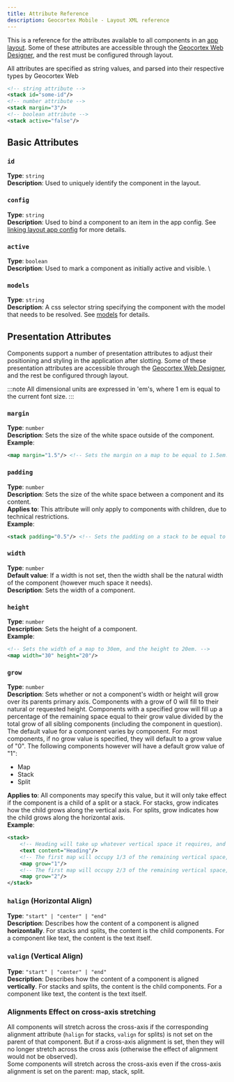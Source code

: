 ```yaml
---
title: Attribute Reference
description: Geocortex Mobile - Layout XML reference
---
```


This is a reference for the attributes available to all components in an [app layout](concepts-layout.mdx). Some of these attributes are accessible through the [Geocortex Web Designer](https://apps.geocortex.com/webviewer/designer/), and the rest must be configured through layout.

All attributes are specified as string values, and parsed into their respective types by Geocortex Web

```xml
<!-- string attribute -->
<stack id="some-id"/>
<!-- number attribute -->
<stack margin="3"/>
<!-- boolean attribute -->
<stack active="false"/>
```

## Basic Attributes

### `id`

**Type**: `string`  
**Description**: Used to uniquely identify the component in the layout.

### `config`

**Type**: `string`  
**Description**: Used to bind a component to an item in the app config. See [linking layout app config](concepts-app-config.mdx#linking-layout-to-app-config) for more details.

### `active`

**Type**: `boolean`  
**Description**: Used to mark a component as initially active and visible. \

### `models`

**Type**: `string`  
**Description**: A css selector string specifying the component with the model that needs to be resolved. See [models](concepts-layout.mdx#models) for details.

## Presentation Attributes

Components support a number of presentation attributes to adjust their positioning and styling in the application after slotting. Some of these presentation attributes are accessible through the [Geocortex Web Designer](https://apps.geocortex.com/webviewer/designer/), and the rest be configured through layout.

:::note
All dimensional units are expressed in 'em's, where 1 em is equal to the current font size.
:::

### `margin`

**Type**: `number`  
**Description**: Sets the size of the white space outside of the component.  
**Example**:

```xml
<map margin="1.5"/> <!-- Sets the margin on a map to be equal to 1.5em. This would be 22.5 pts high if the current font size is 15 -->
```

### `padding`

**Type**: `number`  
**Description**: Sets the size of the white space between a component and its content.  
**Applies to**: This attribute will only apply to components with children, due to technical restrictions.  
**Example**:

```xml
<stack padding="0.5"/> <!-- Sets the padding on a stack to be equal to 0.5em. This would be 7.5 pts high if the current font size is 15 -->
```

### `width`

**Type**: `number`  
**Default value**: If a width is not set, then the width shall be the natural width of the component (however much space it needs).  
**Description**: Sets the width of a component.

### `height`

**Type**: `number`  
**Description**: Sets the height of a component.  
**Example**:

```xml
<!-- Sets the width of a map to 30em, and the height to 20em. -->
<map width="30" height="20"/>
```

### `grow`

**Type**: `number`  
**Description**: Sets whether or not a component's width or height will grow over its parents primary axis. Components with a grow of 0 will fill to their natural or requested height. Components with a specified grow will fill up a percentage of the remaining space equal to their grow value divided by the total grow of all sibling components (including the component in question).  
The default value for a component varies by component. For most components, if no grow value is specified, they will default to a grow value of "0". The following components however will have a default grow value of "1":

-   Map
-   Stack
-   Split

**Applies to**: All components may specify this value, but it will only take effect if the component is a child of a split or a stack. For stacks, grow indicates how the child grows along the vertical axis. For splits, grow indicates how the child grows along the horizontal axis.  
**Example**:

```xml
<stack>
    <!-- Heading will take up whatever vertical space it requires, and will occupy its natural width. -->
    <text content="Heading"/>
    <!-- The first map will occupy 1/3 of the remaining vertical space, and will occupy the full width available. -->
    <map grow="1"/>
    <!-- The first map will occupy 2/3 of the remaining vertical space, and will occupy the full width available. -->
    <map grow="2"/>
</stack>
```

### `halign` (Horizontal Align)

**Type**: `"start" | "center" | "end"`  
**Description**: Describes how the content of a component is aligned **horizontally**. For stacks and splits, the content is the child components. For a component like text, the content is the text itself.

### `valign` (Vertical Align)

**Type**: `"start" | "center" | "end"`  
**Description**: Describes how the content of a component is aligned **vertically**. For stacks and splits, the content is the child components. For a component like text, the content is the text itself.

### Alignments Effect on cross-axis stretching

All components will stretch across the cross-axis if the corresponding alignment attribute (`halign` for stacks, `valign` for splits) is not set on the parent of that component. But if a cross-axis alignment is set, then they will no longer stretch across the cross axis (otherwise the effect of alignment would not be observed).  
Some components will stretch across the cross-axis even if the cross-axis alignment is set on the parent: map, stack, split.
